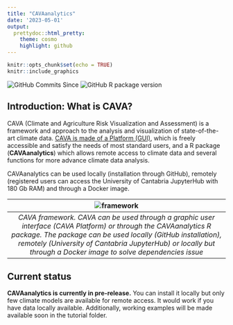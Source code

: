 ```yaml
---
title: "CAVAanalytics"
date: '2023-05-01'
output:
  prettydoc::html_pretty:
    theme: cosmo
    highlight: github
---
```


```r
knitr::opts_chunk$set(echo = TRUE)
knitr::include_graphics
```

<img src="https://img.shields.io/github/commits-since/Risk-team/CAVAanalytics/v1.0.0-alpha?include_prereleases" alt="GitHub Commits Since">
<img src="https://img.shields.io/github/r-package/v/Risk-team/CAVAanalytics/master" alt="GitHub R package version">

## Introduction: What is CAVA?

CAVA (Climate and Agriculture Risk Visualization and Assessment) is a framework and approach to the analysis and visualization of state-of-the-art climate data. [CAVA is made of a Platform (GUI)](https://fao-cava.predictia.es/auth), which is freely accessible and satisfy the needs of most standard users, and a R package (**CAVAanalytics**) which allows remote access to climate data and several functions for more advance climate data analysis. 

CAVAanalytics can be used locally (installation through GitHub), remotely (registered users can access the University of Cantabria JupyterHub with 180 Gb RAM) and through a Docker image. 

| ![framework](https://github.com/Risk-Team/CAVAanalytics/assets/40058235/d0647a38-a128-496d-9d7b-81365c8c7f62) | 
|:--:| 
| *CAVA framework. CAVA can be used through a graphic user interface (CAVA Platform) or through the CAVAanalytics R package. The package can be used locally (GitHub installation), remotely (University of Cantabria JupyterHub) or locally but through a Docker image to solve dependencies issue* |

## Current status

**CAVAanalytics is currently in pre-release.** You can install it locally but only few climate models are available for remote access. It would work if you have data locally available. Additionally, working examples will be made available soon in the tutorial folder.
